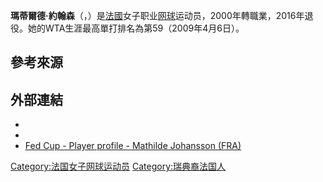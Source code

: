 {{Infobox 网球
|姓名=Mathilde Johansson
|image= [[File:Johansson_WMQ14_(1)_(14606951265).jpg|250px]]
|国籍={{FRA}}
|生年=1985年
|生日={{birth date and age|mf=yes|1985|4|28}}
|出生地={{SWE}}
|居住地={{FRA}}
|身高=173
|体重=60
|持拍手=右
|反拍=雙手
|转职业年=2000年
|球拍=
|球衣=
|球鞋=
|单打最高排名=59（2009年4月6日）
|双打最高排名=110（2010年5月10日）
|现单打排名=
|现双打排名=
|单打冠军头衔=（WTA）0（ITF）14
|双打冠军头衔=（WTA）0（ITF）1
|职业战绩=
|雙打職業戰績=
|奖金=$1,446,131[[美元|美元]]
|澳网最好成绩=第二輪（2009）
|法网最好成绩=第三輪（2012）
|温网最好成绩=第二輪（2013）
|美网最好成绩=第一輪（2013）
|澳網雙打最好成績=第一輪（2014）
|法網雙打最好成績=第一輪（2015）
|溫網雙打最好成績=第一輪（2016）
|美網雙打最好成績=第二輪（2015）
|大满贯个数=
|奥运会最好成绩=
}}

'''瑪蒂爾德·約翰森'''（{{lang-fr|'''Mathilde Johansson'''}}，{{bd|1985年|4月28日|catIdx=Johansson, Mathilde}}）是[[法國|法國]]女子职业[[网球|网球]]运动员，2000年轉職業，2016年退役。她的WTA生涯最高單打排名為第59（2009年4月6日）。

==參考來源==
{{reflist}}

==外部連結==
* {{WTA|3940}}
* {{ITF Profile|id=35013312}}
* [http://www.fedcup.com/en/players/player.aspx?id=35013312 Fed Cup - Player profile - Mathilde Johansson (FRA)] {{Wayback|url=http://www.fedcup.com/en/players/player.aspx?id=35013312 |date=20160825173714 }}

{{Authority control}}
{{DEFAULTSORT:Johansson, Mathilde}}
[[Category:法国女子网球运动员|Category:法国女子网球运动员]]
[[Category:瑞典裔法国人|Category:瑞典裔法国人]]